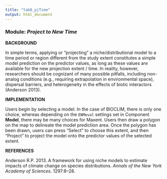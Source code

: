 ```yaml
---
title: "tab8_pjTime"
output: html_document
---
```


### **Module:** ***Project to New Time***

**BACKGROUND**  

In simple terms, applying or “projecting” a niche/distributional model to a time period or region different from the study extent constitutes a simple model prediction on the predictor values, as long as these values are available for the new projection extent / time. In reality, however, researchers should be cognizant of many possible pitfalls, including non-analog conditions (e.g., requiring extrapolation in environmental space), dispersal barriers, and heterogeneity in the effects of biotic interactors (Anderson 2013).

**IMPLEMENTATION**

Users begin by selecting a model. In the case of BIOCLIM, there is only one choice, whereas depending on the `ENMeval` settings set in Component **Model**, there may be many choices for Maxent. Users then draw a polygon on the map to delineate the model prediction area. Once the polygon has been drawn, users can press "Select" to choose this extent, and then "Project" to project the model onto the predictor values of the selected extent.

**REFERENCES**

Anderson R.P. 2013. A framework for using niche models to estimate impacts of climate change on species distributions. *Annals of the New York Academy of Sciences*. 1297:8–28.
